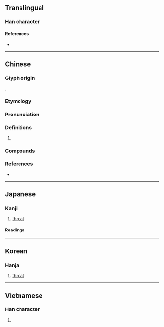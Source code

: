 {{also|咙}}
{{character info}}
==Translingual==
{{Han simplified forms|嚨|𠺠|咙|ex=y}}

===Han character===
{{Han char|rn=30|rad=口|as=16|sn=19|four=61011|canj=RYBP|ids=⿰口龍}}

====References====
* {{Han ref|kx=0213.230|dkj=04550|dj=0436.040|hdz=10703.110|uh=56A8|ud=22184|bh=C456|bd=50262}}

----

==Chinese==
{{zh-forms|s=咙}}

===Glyph origin===
{{Han etym}}
{{Han compound|口|龍|ls=psc|c1=s|c2=p|t1=mouth}}.

===Etymology===
{{rfe|zh}}

===Pronunciation===
{{zh-pron
|m=lóng
|m-s=nong1
|c=lung4
|c-t=luung3
|g=lung4
|h=pfs=lùng;gd=lung2
|j=lung1
|mb=liǎng
|md=lè̤ng/lùng
|md_note=lè̤ng - vernacular; lùng - literary
|mn=nâ/lông
|mn_note=nâ - vernacular; lông - literary
|mn-t=lêng5
|w=3lon
|x=long2
|mc=y
|oc=y
|cat=
}}

===Definitions===
{{zh-hanzi}}

# {{zh-used2|c}}

===Compounds===
{{zh-der|喉嚨|嚨胡|大喉嚨|嚨喉|嚨嚨|咕嚨|哄嚨|啌嚨|嚨哅|沙喉嚨|胡嚨|黑咕嚨冬|鼓嚨胡}}

===References===
* {{R:yue:Hanzi}}

----

==Japanese==
{{ja-kanji forms|𠺠|嚨}}

===Kanji===
{{ja-kanji|grade=|rs=口16|shin=𠺠}}

# [[throat]]

====Readings====
{{ja-readings
|goon=る
|kanon=ろう
|kun=のど-}}

----

==Korean==

===Hanja===
{{ko-hanja|hangeul=롱|rv=rong|mr=rong}}

# [[throat]]

----

==Vietnamese==

===Han character===
{{vi-readings|reading=lùng|rs=口16}}

# {{rfdef|vi|sort=口16}}